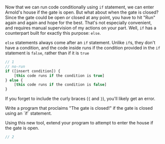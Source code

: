 

Now that we can run code conditionally using <DocLink symbol="if">`if`</DocLink> <DocLink symbol="statement">statement</DocLink>, we can enter Arnold's house if the gate is open. But what about when the gate is closed? Since the gate could be open *or* closed at any point, you have to hit "Run" again and again and hope for the best. That's not especially convenient, and requires manual supervision of my actions on your part. Well, <DocLink symbol="if">`if`</DocLink> has a counterpart built for exactly this purpose: <DocLink synbol="else">`else`</DocLink>.

<DocLink symbol="else">`else`</DocLink> <DocLink symbol="statement">statements</DocLink> always come after an <DocLink symbol="if">`if`</DocLink> <DocLink symbol="statement">statement</DocLink>. Unlike <DocLink symbol="if">`if`</DocLink>s, they don't have a condition, and the code inside runs if the condition provided in the <DocLink symbol="if">`if`</DocLink> <DocLink symbol="statement">statement</DocLink> is <DocLink symbol="false">`false`</DocLink>, rather than if it is <DocLink symbol="true">`true`</DocLink>

```javascript
// 1
// no-run
if ([insert condition]) {
    [this code runs if the condition is true]
} else {
    [this code runs if the condition is false]
}
```

If you forget to include the <DocLink symbol="curly-braces">curly braces (`{` and `}`)</DocLink>, you'll likely get an error.

<YourTurn>
<Goal index={1}>Write a program that proclaims "The gate is closed!" if the gate is closed using an <DocLink symbol="if">`if`</DocLink> <DocLink symbol="statement">statement</DocLink>.</Goal>

<Goal index={2}>Using this new tool, extend your program to attempt to enter the house if the gate is open.</Goal>

```javascript
// 2
```
</YourTurn>